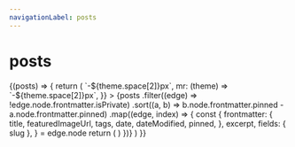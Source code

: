 ```yaml
---
navigationLabel: posts
---
```



# posts

<SourceList filter="posts">
  {(posts) => {
    return (
      <Flex
        sx={{
          flexWrap: "wrap",
          ml: (theme) => `-${theme.space[2]}px`,
          mr: (theme) => `-${theme.space[2]}px`,
        }}
      >
        {posts
          .filter((edge) => !edge.node.frontmatter.isPrivate)
          .sort((a, b) => b.node.frontmatter.pinned - a.node.frontmatter.pinned)
          .map((edge, index) => {
            const {
              frontmatter: {
                title,
                featuredImageUrl,
                tags,
                date,
                dateModified,
                pinned,
              },
              excerpt,
              fields: { slug },
            } = edge.node
            return (
              <PostCard
                key={index}
                title={title}
                featuredImageUrl={featuredImageUrl}
                tags={tags}
                date={date}
                dateModified={dateModified}
                excerpt={excerpt}
                slug={slug}
                pinned={pinned}
              />
            )
          })}
      </Flex>
    )
  }}
</SourceList>
